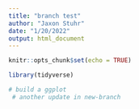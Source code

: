 ```yaml
---
title: "branch test"
author: "Jaxon Stuhr"
date: "1/20/2022"
output: html_document
---
```


```r
knitr::opts_chunk$set(echo = TRUE)

library(tidyverse)
```

```r
# build a ggplot
 # another update in new-branch
```

